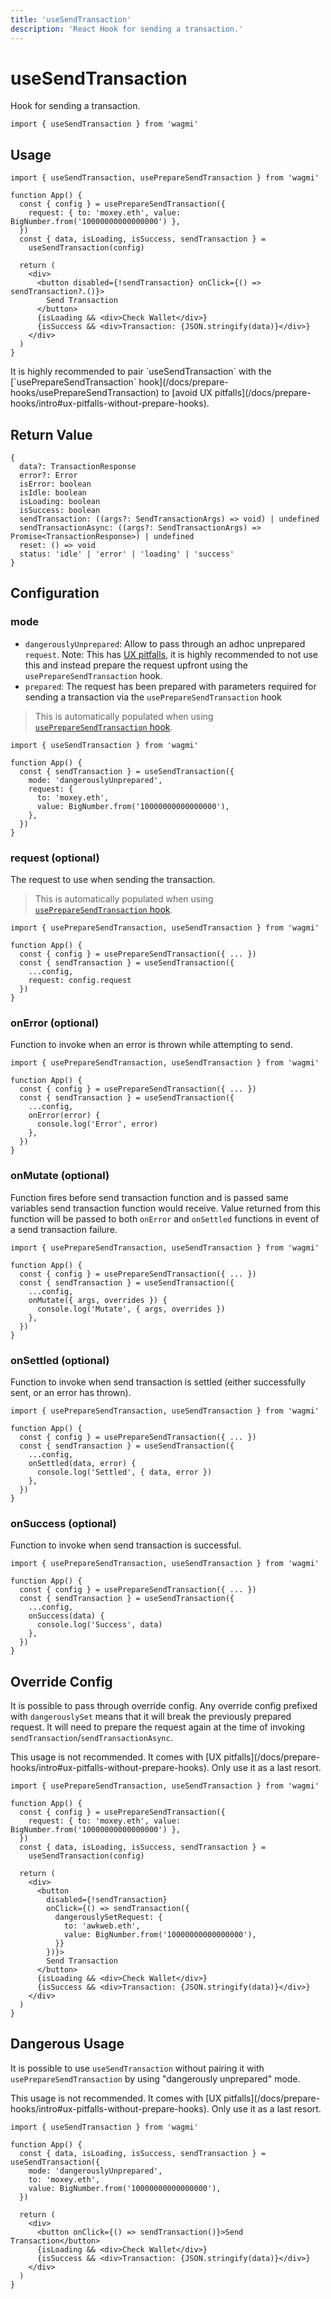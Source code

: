 ```yaml
---
title: 'useSendTransaction'
description: 'React Hook for sending a transaction.'
---
```



# useSendTransaction

Hook for sending a transaction.

```tsx
import { useSendTransaction } from 'wagmi'
```

## Usage

```tsx
import { useSendTransaction, usePrepareSendTransaction } from 'wagmi'

function App() {
  const { config } = usePrepareSendTransaction({
    request: { to: 'moxey.eth', value: BigNumber.from('10000000000000000') },
  })
  const { data, isLoading, isSuccess, sendTransaction } =
    useSendTransaction(config)

  return (
    <div>
      <button disabled={!sendTransaction} onClick={() => sendTransaction?.()}>
        Send Transaction
      </button>
      {isLoading && <div>Check Wallet</div>}
      {isSuccess && <div>Transaction: {JSON.stringify(data)}</div>}
    </div>
  )
}
```

<Callout>
  It is highly recommended to pair `useSendTransaction` with the
  [`usePrepareSendTransaction`
  hook](/docs/prepare-hooks/usePrepareSendTransaction) to [avoid UX
  pitfalls](/docs/prepare-hooks/intro#ux-pitfalls-without-prepare-hooks).
</Callout>

## Return Value

```tsx
{
  data?: TransactionResponse
  error?: Error
  isError: boolean
  isIdle: boolean
  isLoading: boolean
  isSuccess: boolean
  sendTransaction: ((args?: SendTransactionArgs) => void) | undefined
  sendTransactionAsync: ((args?: SendTransactionArgs) => Promise<TransactionResponse>) | undefined
  reset: () => void
  status: 'idle' | 'error' | 'loading' | 'success'
}
```

## Configuration

### mode

- `dangerouslyUnprepared`: Allow to pass through an adhoc unprepared `request`. Note: This has [UX pitfalls](/docs/prepare-hooks/intro#ux-pitfalls-without-prepare-hooks), it is highly recommended to not use this and instead prepare the request upfront using the `usePrepareSendTransaction` hook.
- `prepared`: The request has been prepared with parameters required for sending a transaction via the `usePrepareSendTransaction` hook

> This is automatically populated when using [`usePrepareSendTransaction` hook](/docs/prepare-hooks/usePrepareSendTransaction).

```tsx {5}
import { useSendTransaction } from 'wagmi'

function App() {
  const { sendTransaction } = useSendTransaction({
    mode: 'dangerouslyUnprepared',
    request: {
      to: 'moxey.eth',
      value: BigNumber.from('10000000000000000'),
    },
  })
}
```

### request (optional)

The request to use when sending the transaction.

> This is automatically populated when using [`usePrepareSendTransaction` hook](/docs/prepare-hooks/usePrepareSendTransaction).

```tsx {7}
import { usePrepareSendTransaction, useSendTransaction } from 'wagmi'

function App() {
  const { config } = usePrepareSendTransaction({ ... })
  const { sendTransaction } = useSendTransaction({
    ...config,
    request: config.request
  })
}
```

### onError (optional)

Function to invoke when an error is thrown while attempting to send.

```tsx {7-9}
import { usePrepareSendTransaction, useSendTransaction } from 'wagmi'

function App() {
  const { config } = usePrepareSendTransaction({ ... })
  const { sendTransaction } = useSendTransaction({
    ...config,
    onError(error) {
      console.log('Error', error)
    },
  })
}
```

### onMutate (optional)

Function fires before send transaction function and is passed same variables send transaction function would receive. Value returned from this function will be passed to both `onError` and `onSettled` functions in event of a send transaction failure.

```tsx {7-9}
import { usePrepareSendTransaction, useSendTransaction } from 'wagmi'

function App() {
  const { config } = usePrepareSendTransaction({ ... })
  const { sendTransaction } = useSendTransaction({
    ...config,
    onMutate({ args, overrides }) {
      console.log('Mutate', { args, overrides })
    },
  })
}
```

### onSettled (optional)

Function to invoke when send transaction is settled (either successfully sent, or an error has thrown).

```tsx {7-9}
import { usePrepareSendTransaction, useSendTransaction } from 'wagmi'

function App() {
  const { config } = usePrepareSendTransaction({ ... })
  const { sendTransaction } = useSendTransaction({
    ...config,
    onSettled(data, error) {
      console.log('Settled', { data, error })
    },
  })
}
```

### onSuccess (optional)

Function to invoke when send transaction is successful.

```tsx {7-9}
import { usePrepareSendTransaction, useSendTransaction } from 'wagmi'

function App() {
  const { config } = usePrepareSendTransaction({ ... })
  const { sendTransaction } = useSendTransaction({
    ...config,
    onSuccess(data) {
      console.log('Success', data)
    },
  })
}
```

## Override Config

It is possible to pass through override config. Any override config prefixed with `dangerouslySet` means that it will break the previously prepared request. It will need to prepare the request again at the time of invoking `sendTransaction`/`sendTransactionAsync`.

<Callout>
  This usage is not recommended. It comes with [UX
  pitfalls](/docs/prepare-hooks/intro#ux-pitfalls-without-prepare-hooks). Only
  use it as a last resort.
</Callout>

```tsx {15-18}
import { usePrepareSendTransaction, useSendTransaction } from 'wagmi'

function App() {
  const { config } = usePrepareSendTransaction({
    request: { to: 'moxey.eth', value: BigNumber.from('10000000000000000') },
  })
  const { data, isLoading, isSuccess, sendTransaction } =
    useSendTransaction(config)

  return (
    <div>
      <button
        disabled={!sendTransaction}
        onClick={() => sendTransaction({
          dangerouslySetRequest: {
            to: 'awkweb.eth',
            value: BigNumber.from('10000000000000000'),
          }}
        })}>
        Send Transaction
      </button>
      {isLoading && <div>Check Wallet</div>}
      {isSuccess && <div>Transaction: {JSON.stringify(data)}</div>}
    </div>
  )
}
```

## Dangerous Usage

It is possible to use `useSendTransaction` without pairing it with `usePrepareSendTransaction` by using "dangerously unprepared" mode.

<Callout>
  This usage is not recommended. It comes with [UX
  pitfalls](/docs/prepare-hooks/intro#ux-pitfalls-without-prepare-hooks). Only
  use it as a last resort.
</Callout>

```tsx {5-7}
import { useSendTransaction } from 'wagmi'

function App() {
  const { data, isLoading, isSuccess, sendTransaction } = useSendTransaction({
    mode: 'dangerouslyUnprepared',
    to: 'moxey.eth',
    value: BigNumber.from('10000000000000000'),
  })

  return (
    <div>
      <button onClick={() => sendTransaction()}>Send Transaction</button>
      {isLoading && <div>Check Wallet</div>}
      {isSuccess && <div>Transaction: {JSON.stringify(data)}</div>}
    </div>
  )
}
```

